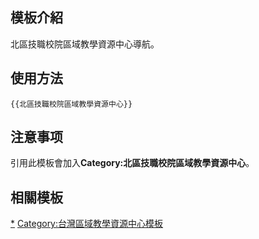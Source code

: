 <includeonly><!-- 在這裡加入模板的保護標識 --></includeonly><noinclude>{{Documentation subpage}}</noinclude>
<!-- 在本行下編輯模板說明 -->
== 模板介紹 ==
北區技職校院區域教學資源中心導航。

== 使用方法 ==
<pre>{{北區技職校院區域教學資源中心}}</pre>

== 注意事项 ==
引用此模板會加入'''Category:北區技職校院區域教學資源中心'''。

== 相關模板 ==

{{台灣高等教育模板導航}}

<includeonly>
<!-- 本行下加入模板的分類 -->
[[Category:北區技職校院區域教學資源中心‎|*]]
[[Category:台灣區域教學資源中心模板]]
</includeonly>